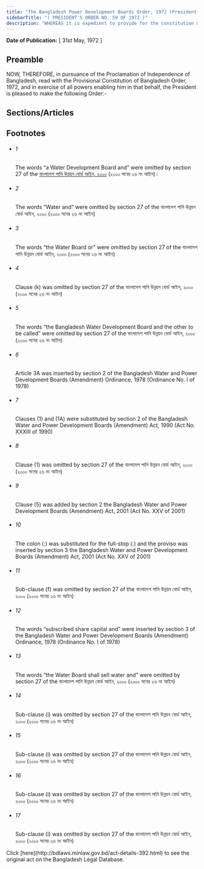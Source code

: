 ```yaml
---
title: "The Bangladesh Power Development Boards Order, 1972 (President's Order)"
sidebarTitle: "( PRESIDENT'S ORDER NO. 59 OF 1972 )"
description: "WHEREAS it is expedient to provide for the constitution of 1[* * *] a Power Development Board to replace the East Pakistan Water and Power Development Authority and for matters ancillary thereto;"
---
```


**Date of Publication:** [ 31st May, 1972 ]

## Preamble

NOW, THEREFORE, in pursuance of the Proclamation of Independence of Bangladesh, read with the Provisional Constitution of Bangladesh Order, 1972, and in exercise of all powers enabling him in that behalf, the President is pleased to make the following Order:-

## Sections/Articles

## Footnotes

- ###### 1

  The words “a Water Development Board and” were omitted by section 27 of the [বাংলাদেশ পানি উন্নয়ন বোর্ড আইন, ২০০০](/laws/act-844 "বাংলাদেশ পানি উন্নয়ন বোর্ড আইন, ২০০০") (২০০০ সনের ২৬ নং আইন)।

- ###### 2

  The words “Water and” were omitted by section 27 of the বাংলাদেশ পানি উন্নয়ন বোর্ড আইন, ২০০০ (২০০০ সনের ২৬ নং আইন)

- ###### 3

  The words “the Water Board or” were omitted by section 27 of the বাংলাদেশ পানি উন্নয়ন বোর্ড আইন, ২০০০ (২০০০ সনের ২৬ নং আইন)

- ###### 4

  Clause (k) was omitted by section 27 of the বাংলাদেশ পানি উন্নয়ন বোর্ড আইন, ২০০০ (২০০০ সনের ২৬ নং আইন)

- ###### 5

  The words “the Bangladesh Water Development Board and the other to be called” were omitted by section 27 of the বাংলাদেশ পানি উন্নয়ন বোর্ড আইন, ২০০০ (২০০০ সনের ২৬ নং আইন)

- ###### 6

  Article 3A was inserted by section 2 of the Bangladesh Water and Power Development Boards (Amendment) Ordinance, 1978 (Ordinance No. I of 1978)

- ###### 7

  Clauses (1) and (1A) were substituted by section 2 of the Bangladesh Water and Power Development Boards (Amendment) Act, 1990 (Act No. XXXIII of 1990)

- ###### 8

  Clause (1) was omitted by section 27 of the বাংলাদেশ পানি উন্নয়ন বোর্ড আইন, ২০০০ (২০০০ সনের ২৬ নং আইন)

- ###### 9

  Clause (5) was added by section 2 the Bangladesh Water and Power Development Boards (Amendment) Act, 2001 (Act No. XXV of 2001)

- ###### 10

  The colon (:) was substituted for the full-stop (.) and the proviso was inserted by section 3 the Bangladesh Water and Power Development Boards (Amendment) Act, 2001 (Act No. XXV of 2001)

- ###### 11

  Sub-clause (f) was omitted by section 27 of the বাংলাদেশ পানি উন্নয়ন বোর্ড আইন, ২০০০ (২০০০ সনের ২৬ নং আইন)

- ###### 12

  The words “subscribed share capital and” were inserted by section 3 of the Bangladesh Water and Power Development Boards (Amendment) Ordinance, 1978 (Ordinance No. I of 1978)

- ###### 13

  The words “the Water Board shall sell water and” were omitted by section 27 of the বাংলাদেশ পানি উন্নয়ন বোর্ড আইন, ২০০০ (২০০০ সনের ২৬ নং আইন)

- ###### 14

  Sub-clause (i) was omitted by section 27 of the বাংলাদেশ পানি উন্নয়ন বোর্ড আইন, ২০০০ (২০০০ সনের ২৬ নং আইন)

- ###### 15

  Sub-clause (i) was omitted by section 27 of the বাংলাদেশ পানি উন্নয়ন বোর্ড আইন, ২০০০ (২০০০ সনের ২৬ নং আইন)

- ###### 16

  Sub-clause (i) was omitted by section 27 of the বাংলাদেশ পানি উন্নয়ন বোর্ড আইন, ২০০০ (২০০০ সনের ২৬ নং আইন)

- ###### 17

  Sub-clause (i) was omitted by section 27 of the বাংলাদেশ পানি উন্নয়ন বোর্ড আইন, ২০০০ (২০০০ সনের ২৬ নং আইন)

<Note>
  Click [here](http://bdlaws.minlaw.gov.bd/act-details-392.html) to see the original act on the Bangladesh Legal Database.
</Note>
